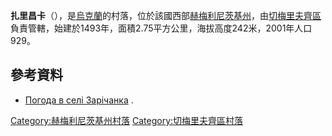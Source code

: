 {{coord|48|53|17|N|26|22|32|E|scale:100000|display=title}}

'''扎里昌卡'''（{{lang-uk|Зарічанка}}），是[[烏克蘭|烏克蘭]]的村落，位於該國西部[[赫梅利尼茨基州|赫梅利尼茨基州]]，由[[切梅里夫齊區|切梅里夫齊區]]負責管轄，始建於1493年，面積2.75平方公里，海拔高度242米，2001年人口929。

==參考資料==
* [http://weather.in.ua/ua/hmel'nickaja/8538 Погода в селі Зарічанка] {{Wayback|url=http://weather.in.ua/ua/hmel'nickaja/8538 |date=20160305091118 }}.

{{DEFAULTSORT:Зарічанка}}
[[Category:赫梅利尼茨基州村落|Category:赫梅利尼茨基州村落]]
[[Category:切梅里夫齊區村落|Category:切梅里夫齊區村落]]


{{Khmelnytskyi-geo-stub}}